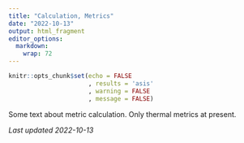 ```yaml
---
title: "Calculation, Metrics"
date: "2022-10-13"
output: html_fragment
editor_options: 
  markdown: 
    wrap: 72
---
```


```r
knitr::opts_chunk$set(echo = FALSE
                      , results = 'asis'
                      , warning = FALSE
                      , message = FALSE)
```
Some text about metric calculation.  Only thermal metrics at present.

*Last updated 2022-10-13*
